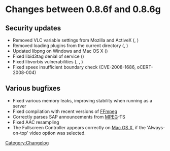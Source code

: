 = Changes between 0.8.6f and 0.8.6g =

== Security updates ==
* Removed VLC variable settings from Mozilla and ActiveX ({{CVE|2007-6683}}, {{VideoLAN-SA|0804}})
* Removed loading plugins from the current directory ({{CVE|2008-2147}}, {{VideoLAN-SA|0805}})
* Updated libpng on Windows and Mac OS X ({{CVE|2008-1382}})
* Fixed libid3tag denial of service ({{CVE|2008-2109}})
* Fixed libvorbis vulnerabilities ({{CVE|2008-1419}}, {{CVE|2008-1420}}, {{CVE|2008-1423}})
* Fixed speex insufficient boundary check (CVE-2008-1686, oCERT-2008-004)

== Various bugfixes ==
* Fixed various memory leaks, improving stability when running as a server
* Fixed compilation with recent versions of [[FFmpeg]]
* Correctly parses SAP announcements from [[MPEG]]-TS
* Fixed AAC resampling
* The Fullscreen Controller appears correctly on [[Mac OS X]], if the 'Always-on-top' video option was selected.

[[Category:Changelog]]